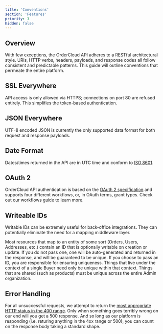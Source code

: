 ```yaml
---
title: 'Conventions'
section: 'Features'
priority: 3
hidden: false
---
```



## Overview

With few exceptions, the OrderCloud API adheres to a RESTful architectural style. URIs, HTTP verbs, headers, payloads, and response codes all follow consistent and predictable patterns. This guide will outline conventions that permeate the entire platform.

## SSL Everywhere

API access is only allowed via HTTPS; connections on port 80 are refused entirely. This simplifies the token-based authentication.

## JSON Everywhere

UTF-8 encoded JSON is currently the only supported data format for both request and response payloads.

## Date Format

Dates/times returned in the API are in UTC time and conform to [ISO 8601](http://en.wikipedia.org/wiki/ISO_8601).

## OAuth 2

OrderCloud API authentication is based on the [OAuth 2 specification](http://tools.ietf.org/html/rfc6749) and supports four different workflows, or, in OAuth terms, grant types. Check out our <Link to="/main-concepts/authentication">workflows guide</Link> to learn more.

## Writeable IDs

Writable IDs can be extremely useful for back-office integrations. They can potentially eliminate the need for a mapping middleware layer.

Most resources that map to an entity of some sort (Orders, Users, Addresses, etc.) contain an ID that is optionally writable on creation or update. If you do not pass one, one will be auto-generated and returned in the response, and will be guaranteed to be unique. If you choose to pass an ID, you are responsible for ensuring uniqueness. Things that live under the context of a single Buyer need only be unique within that context. Things that are shared (such as products) must be unique across the entire Admin organization.

## Error Handling

For all unsuccessful requests, we attempt to return the [most appropriate HTTP status in the 400 range](http://en.wikipedia.org/wiki/List_of_HTTP_status_codes#4xx_Client_Error). Only when something goes terribly wrong on our end will you get a 500 response. And so long as our platform is responding (i.e. returing anything in the 4xx range or 500), you can count on the response body taking a standard shape.
